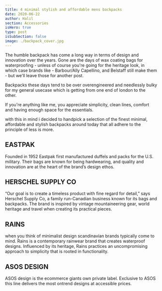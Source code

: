 ```yaml
---
title: 4 minimal stylish and affordable mens backpacks
date: 2020-06-22
author: Halil
section: Accessories
isHero: true
type: post
isSubSection: false
image: ./backpack_cover.jpg
---
```




The humble backpack has come a long way in terms of design and innovation over the years.
Gone are the days of wax coating bags for waterproofing - unless of course you're going for the heritage look, 
in which case brands like - Barbour/Ally Capellino, and Belstaff still make them - 
but we'll leave those for another post.

Backpacks these days tend to be over overengineered and needlessly bulky for my general usecase which is getting 
from one end of london to the other.

If you're anything like me, you appreciate simplicity, clean lines, comfort and having enough space for the 
essentials.

with this in mind i decided to handpick a selection of the finest minimal, affordable and stylish backpacks around 
today that all adhere to the principle of less is more.

## EASTPAK

Founded in 1952 Eastpak first manufactured duffels and packs for the U.S. military. 
Their bags are known for being hardwearing, and quality and innovation are at the heart of 
the brand’s design ethos.

<Eastpak />
<ShopBtn text={`Shop`} url={`http://tidd.ly/1f6ef3b8`} />

## HERSCHEL SUPPLY CO

“Our goal is to create a timeless product with fine regard for detail,” says Herschel Supply Co, 
a family run-Canadian business known for its bags and backpacks. The brand is inspired by vintage mountaineering 
gear, world heritage and travel when creating its practical pieces.

<Herschel />
<ShopBtn text={`Shop`} url={`http://tidd.ly/d7ca0786`} />

## RAINS

when you think of minimalist design scandinavian brands typically come to mind.
Rains is a contemporary rainwear brand that creates waterproof designs. Influenced 
by its heritage, Rains practices an uncompromising approach to simplicity that is rooted 
in functionality.

<Rains />
<ShopBtn text={`Shop`} url={`http://tidd.ly/3ba2103d`} />

## ASOS DESIGN

ASOS design is the ecommerce giants own private label. 
Exclusive to ASOS this line delivers the most ontrend designs at accessible prices.

<Asos />
<ShopBtn text={`Shop`} url={`http://tidd.ly/25215e45`} />
